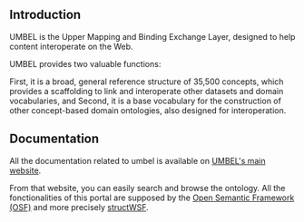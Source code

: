 == Introduction ==

UMBEL is the Upper Mapping and Binding Exchange Layer, designed to help content interoperate on the Web.

UMBEL provides two valuable functions:

First, it is a broad, general reference structure of 35,500 concepts, which provides a scaffolding to link and interoperate other datasets and domain vocabularies, and Second, it is a base vocabulary for the construction of other concept-based domain ontologies, also designed for interoperation.

== Documentation ==

All the documentation related to umbel is available on [http://umbel.org UMBEL's main website].

From that website, you can easily search and browse the ontology. All the fonctionalities of this portal are supposed by the [http://openstructs.org/open-semantic-framework Open Semantic Framework (OSF)] and more precisely [https://github.com/structureddynamics/structWSF-Open-Semantic-Framework structWSF].

